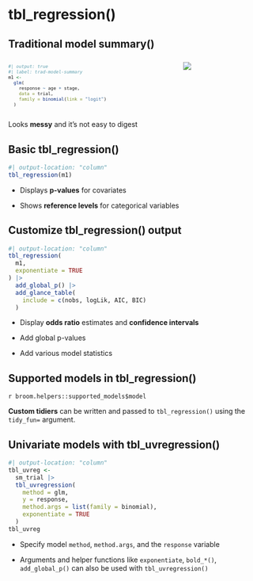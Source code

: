 # tbl_regression()

## Traditional model summary()

::: columns
::: {.column width="50%" style="font-size:0.75em;font-family:monospace"}
```r
#| output: true
#| label: trad-model-summary
m1 <- 
  glm(
    response ~ age + stage,
    data = trial,
    family = binomial(link = "logit")
  )
```
:::

::: {.column width="50%" style="font-size:0.5em;"}
![](images/raw-output-logistic-regression.png)
:::
:::

Looks **messy** and it's not easy to digest

## Basic tbl_regression()

```r
#| output-location: "column"
tbl_regression(m1)
```

-   Displays **p-values** for covariates

-   Shows **reference levels** for categorical variables

## Customize tbl_regression() output

```r
#| output-location: "column"
tbl_regression(
  m1,
  exponentiate = TRUE
) |> 
  add_global_p() |>
  add_glance_table(
    include = c(nobs, logLik, AIC, BIC)
  )
```

-   Display **odds ratio** estimates and **confidence intervals**

-   Add global p-values

-   Add various model statistics

## Supported models in tbl_regression()

`r broom.helpers::supported_models$model`

**Custom tidiers** can be written and passed to `tbl_regression()` using the `tidy_fun=` argument.

## Univariate models with tbl_uvregression()

```r
#| output-location: "column"
tbl_uvreg <- 
  sm_trial |> 
  tbl_uvregression(
    method = glm,
    y = response,
    method.args = list(family = binomial),
    exponentiate = TRUE
  )
tbl_uvreg
```

-   Specify model `method`, `method.args`, and the `response` variable

-   Arguments and helper functions like `exponentiate`, `bold_*()`, `add_global_p()` can also be used with `tbl_uvregression()`
